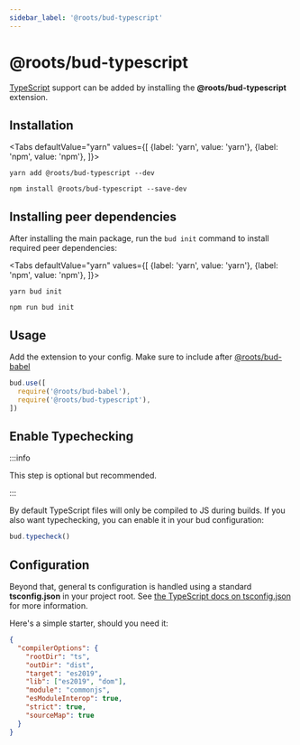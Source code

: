 ```yaml
---
sidebar_label: '@roots/bud-typescript'
---
```



# @roots/bud-typescript

[TypeScript](https://typescript.org) support can be added by installing the **@roots/bud-typescript** extension.

## Installation

<Tabs
  defaultValue="yarn"
  values={[
    {label: 'yarn', value: 'yarn'},
    {label: 'npm', value: 'npm'},
  ]}>
  <TabItem value="yarn">

    yarn add @roots/bud-typescript --dev

  </TabItem>
  <TabItem value="npm">

    npm install @roots/bud-typescript --save-dev

  </TabItem>
</Tabs>

## Installing peer dependencies

After installing the main package, run the `bud init` command to install required peer dependencies:

<Tabs
  defaultValue="yarn"
  values={[
    {label: 'yarn', value: 'yarn'},
    {label: 'npm', value: 'npm'},
  ]}>
  <TabItem value="yarn">

    yarn bud init

  </TabItem>
  <TabItem value="npm">

    npm run bud init

  </TabItem>
</Tabs>

## Usage

Add the extension to your config. Make sure to include after [@roots/bud-babel](/extensions/bud-babel)

```js
bud.use([
  require('@roots/bud-babel'),
  require('@roots/bud-typescript'),
])
```

## Enable Typechecking

:::info

This step is optional but recommended.

:::

By default TypeScript files will only be compiled to JS during builds.
If you also want typechecking, you can enable it in your bud configuration:

```js
bud.typecheck()
```

## Configuration

Beyond that, general ts configuration is handled using a standard **tsconfig.json** in your project root. See [the TypeScript docs on tsconfig.json](https://www.typescriptlang.org/docs/handbook/tsconfig-json.html) for more information.

Here's a simple starter, should you need it:

```json
{
  "compilerOptions": {
    "rootDir": "ts",
    "outDir": "dist",
    "target": "es2019",
    "lib": ["es2019", "dom"],
    "module": "commonjs",
    "esModuleInterop": true,
    "strict": true,
    "sourceMap": true
  }
}
```
